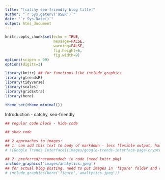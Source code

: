 ```yaml
---
title: "[catchy seo-friendly blog title]"
author: "`r Sys.getenv('USER')`"
date: "`r Sys.Date()`"
output: html_document
---
```


```r
knitr::opts_chunk$set(echo = TRUE,
                      message=FALSE,
                      warning=FALSE,
                      fig.height=6,
                      fig.width=9)
options(scipen = 99)
options(digits=3)

library(knitr) ## for functions like include_graphics
library(gtrendsR)
library(tidyverse)
library(scales)
library(gridExtra)
library(here)

theme_set(theme_minimal())
```

Introduction - catchy, seo-friendly

```r
## regular code block - hide code
```

```r
## show code

```

```r
## 2 approaches to images:
## 1. can add this text to body of markdown - less flexible output, harder to size
# ![Google Trends Interface](images/google-trends-interface-page-crypto.png)

## 2. preferred/recommended: in code (need knitr pkg)
include_graphics('images/analytics.jpeg')
## for actual blog posting, need to put images in 'figure' folder and reference there
# include_graphics(here('figure','analtytics.jpeg'))
```
